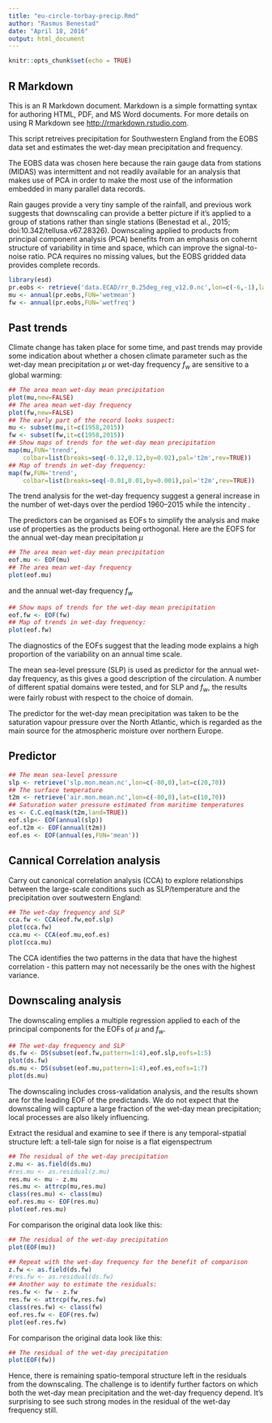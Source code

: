 ```yaml
---
title: "eu-circle-torbay-precip.Rmd"
author: "Rasmus Benestad"
date: "April 18, 2016"
output: html_document
---
```


```r
knitr::opts_chunk$set(echo = TRUE)
```

## R Markdown

This is an R Markdown document. Markdown is a simple formatting syntax for authoring HTML, PDF, and MS Word documents. For more details on using R Markdown see <http://rmarkdown.rstudio.com>.

This script retreives precipitation for Southwestern England from the EOBS data set and estimates the wet-day mean precipitation and frequency.

The EOBS data was chosen here because the rain gauge data from stations (MIDAS) was intermittent and not readily available for an analysis that makes use of PCA in order to make the most use of the information embedded in many parallel data records. 

Rain gauges provide a very tiny sample of the rainfall, and previous work suggests that downscaling can provide a better picture if it's applied to a group of stations rather than single stations (Benestad et al., 2015; doi:10.342/tellusa.v67.28326). Downscaling applied to products from principal component analysis (PCA) benefits from an emphasis on cohernt structure of variability in time and space, which can improve the signal-to-noise ratio. PCA requires no missing values, but the EOBS gridded data provides complete records. 

```r
library(esd)
pr.eobs <- retrieve('data.ECAD/rr_0.25deg_reg_v12.0.nc',lon=c(-6,-1),lat=c(50,52))
mu <- annual(pr.eobs,FUN='wetmean')
fw <- annual(pr.eobs,FUN='wetfreq')
```

## Past trends

Climate change has taken place for some time, and past trends may provide some indication about whether a chosen climate parameter such as the wet-day mean precipitation $\mu$ or wet-day frequency $f_w$ are sensitive to a global warming:

```r
## The area mean wet-day mean precipitation
plot(mu,new=FALSE)
## The area mean wet-day frequency
plot(fw,new=FALSE)
## The early part of the record looks suspect:
mu <- subset(mu,it=c(1958,2015))
fw <- subset(fw,it=c(1958,2015))
## Show maps of trends for the wet-day mean precipitation
map(mu,FUN='trend',
    colbar=list(breaks=seq(-0.12,0.12,by=0.02),pal='t2m',rev=TRUE))
## Map of trends in wet-day frequency:
map(fw,FUN='trend',
    colbar=list(breaks=seq(-0.01,0.01,by=0.001),pal='t2m',rev=TRUE))
```

The trend analysis for the wet-day frequency suggest a general increase in the number of wet-days over the  perdiod 1960--2015 while the intencity .

The predictors can be organised as EOFs to simplify the analysis and make use of properties as the products being orthogonal. Here are the EOFS for the annual wet-day mean precipitation $\mu$


```r
## The area mean wet-day mean precipitation
eof.mu <- EOF(mu)
## The area mean wet-day frequency
plot(eof.mu)

```

and the annual wet-day frequency $f_w$

```r
## Show maps of trends for the wet-day mean precipitation
eof.fw <- EOF(fw)
## Map of trends in wet-day frequency:
plot(eof.fw)
```

The diagnostics of the EOFs suggest that the leading mode explains a high proportion of the variability on an annual time scale.

The mean sea-level pressure (SLP) is used as predictor for the annual wet-day frequency, as this gives a good description of the circulation. A number of different spatial domains were tested, and for SLP and $f_w$, the results were fairly robust with respect to the choice of domain. 

The predictor for the wet-day mean precipitation was taken to be the saturation vapour pressure over the North Atlantic, which is regarded as the main source for the atmospheric moisture over northern Europe.

## Predictor

```r
## The mean sea-level pressure
slp <- retrieve('slp.mon.mean.nc',lon=c(-80,0),lat=c(20,70))
## The surface temperature
t2m <- retrieve('air.mon.mean.nc',lon=c(-80,0),lat=c(10,70))
## Saturation water pressure estimated from maritime temperatures
es <- C.C.eq(mask(t2m,land=TRUE))
eof.slp<- EOF(annual(slp))
eof.t2m <- EOF(annual(t2m))
eof.es <- EOF(annual(es,FUN='mean'))
```

## Cannical Correlation analysis

Carry out canonical correlation analysis (CCA) to explore relationships between the large-scale conditions such as SLP/temperature and the precipitation over soutwestern England:

```r
## The wet-day frequency and SLP
cca.fw <- CCA(eof.fw,eof.slp)
plot(cca.fw)
cca.mu <- CCA(eof.mu,eof.es)
plot(cca.mu)
```

The CCA identifies the two patterns in the data that have the highest correlation - this pattern may not necessarily be the ones with the highest variance.

## Downscaling analysis

The downscaling emplies a multiple regression applied to each of the principal components for the EOFs of $\mu$ and $f_w$.

```r
## The wet-day frequency and SLP
ds.fw <- DS(subset(eof.fw,pattern=1:4),eof.slp,eofs=1:5)
plot(ds.fw)
ds.mu <- DS(subset(eof.mu,pattern=1:4),eof.es,eofs=1:7)
plot(ds.mu)
```

The downscaling includes cross-validation analysis, and the results shown are for the leading EOF of the predictands. We do not expect that the downscaling will capture a large fraction of the wet-day mean precipitation; local processes are also likely influencing.

Extract the residual and examine to see if there is any temporal-stpatial structure left: a tell-tale sign for noise is a flat eigenspectrum 

```r
## The residual of the wet-day precipitation
z.mu <- as.field(ds.mu)
#res.mu <- as.residual(z.mu)
res.mu <- mu - z.mu
res.mu <- attrcp(mu,res.mu)
class(res.mu) <- class(mu)
eof.res.mu <- EOF(res.mu)
plot(eof.res.mu)
```

For comparison the original data look like this:
```r
## The residual of the wet-day precipitation
plot(EOF(mu))
```


```r
## Repeat with the wet-day frequency for the benefit of comparison
z.fw <- as.field(ds.fw)
#res.fw <- as.residual(ds.fw)
## Another way to estimate the residuals:
res.fw <- fw - z.fw
res.fw <- attrcp(fw,res.fw)
class(res.fw) <- class(fw)
eof.res.fw <- EOF(res.fw)
plot(eof.res.fw)
```

For comparison the original data look like this:
```r
## The residual of the wet-day precipitation
plot(EOF(fw))
```

Hence, there is remaining spatio-temporal structure left in the residuals from the downscaling. The challenge is to identify further factors on which both the wet-day mean precipitation and the wet-day frequency depend. It's surprising to see such strong modes in the residual of the wet-day frequency still. 



